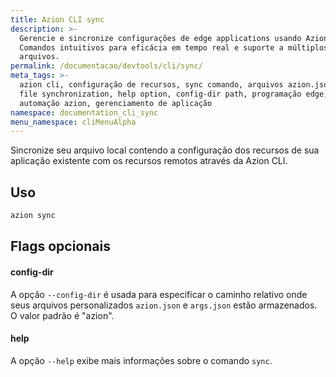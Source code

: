 ```yaml
---
title: Azion CLI sync
description: >-
  Gerencie e sincronize configurações de edge applications usando Azion CLI.
  Comandos intuitivos para eficácia em tempo real e suporte a múltiplos
  arquivos.
permalink: /documentacao/devtools/cli/sync/
meta_tags: >-
  azion cli, configuração de recursos, sync comando, arquivos azion.json, cli
  file synchronization, help option, config-dir path, programação edge,
  automação azion, gerenciamento de aplicação
namespace: documentation_cli_sync
menu_namespace: cliMenuAlpha
---
```


Sincronize seu arquivo local contendo a configuração dos recursos de sua aplicação existente com os recursos remotos através da Azion CLI.

## Uso

```bash
azion sync
```

## Flags opcionais

#### config-dir

A opção `--config-dir` é usada para especificar o caminho relativo onde seus arquivos personalizados `azion.json` e `args.json` estão armazenados. O valor padrão é "azion".

#### help

A opção `--help` exibe mais informações sobre o comando `sync`.

